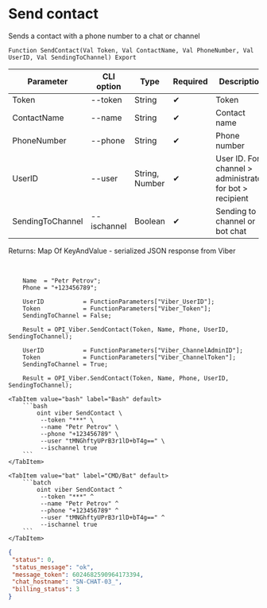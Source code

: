 ﻿---
sidebar_position: 4
description: Send contact and other functions to work with Viber in the Open Integration Package, a free open-source integration library for 1C:Enterprise 8, OneScript and CLI
keywords: [1C, 1С, 1С:Enterprise, 1С:Enterprise 8.3, API, Integration, Services, Exchange, OneScript, CLI, Viber]
---


# Send contact
 Sends a contact with a phone number to a chat or channel



`Function SendContact(Val Token, Val ContactName, Val PhoneNumber, Val UserID, Val SendingToChannel) Export`

  | Parameter | CLI option | Type | Required | Description |
  |-|-|-|-|-|
  | Token | --token | String | &#x2714; | Token |
  | ContactName | --name | String | &#x2714; | Contact name |
  | PhoneNumber | --phone | String | &#x2714; | Phone number |
  | UserID | --user | String, Number | &#x2714; | User ID. For channel > administrator, for bot > recipient |
  | SendingToChannel | --ischannel | Boolean | &#x2714; | Sending to channel or bot chat |

  
  Returns:  Map Of KeyAndValue - serialized JSON response from Viber

<br/>



```bsl title="1C:Enterprise/OneScript code example"
    Name  = "Petr Petrov";
    Phone = "+123456789";

    UserID           = FunctionParameters["Viber_UserID"];
    Token            = FunctionParameters["Viber_Token"];
    SendingToChannel = False;

    Result = OPI_Viber.SendContact(Token, Name, Phone, UserID, SendingToChannel);

    UserID           = FunctionParameters["Viber_ChannelAdminID"];
    Token            = FunctionParameters["Viber_ChannelToken"];
    SendingToChannel = True;

    Result = OPI_Viber.SendContact(Token, Name, Phone, UserID, SendingToChannel);
```
 

 <Tabs>
  
    <TabItem value="bash" label="Bash" default>
        ```bash
            oint viber SendContact \
             --token "***" \
             --name "Petr Petrov" \
             --phone "+123456789" \
             --user "tMNGhftyUPrB3r1lD+bT4g==" \
             --ischannel true
        ```
    </TabItem>
  
    <TabItem value="bat" label="CMD/Bat" default>
        ```batch
            oint viber SendContact ^
             --token "***" ^
             --name "Petr Petrov" ^
             --phone "+123456789" ^
             --user "tMNGhftyUPrB3r1lD+bT4g==" ^
             --ischannel true
        ```
    </TabItem>
</Tabs>


```json title="Result"
{
 "status": 0,
 "status_message": "ok",
 "message_token": 6024682590964173394,
 "chat_hostname": "SN-CHAT-03_",
 "billing_status": 3
}
```
